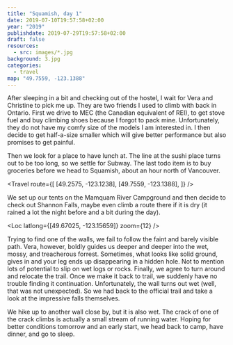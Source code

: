 ```yaml
---
title: "Squamish, day 1"
date: 2019-07-10T19:57:58+02:00
year: "2019"
publishdate: 2019-07-29T19:57:58+02:00
draft: false
resources:
  - src: images/*.jpg
background: 3.jpg
categories:
  - travel
map: "49.7559, -123.1388"
---
```


After sleeping in a bit and checking out of the hostel, I wait for Vera and
Christine to pick me up. They are two friends I used to climb with back in
Ontario. First we drive to MEC (the Canadian equivalent of REI), to get stove
fuel and buy climbing shoes because I forgot to pack mine. Unfortunately, they
do not have my comfy size of the models I am interested in. I then decide to get
half-a-size smaller which will give better performance but also promises to get
painful.

Then we look for a place to have lunch at. The line at the sushi place turns out
to be too long, so we settle for Subway. The last todo item is to buy groceries
before we head to Squamish, about an hour north of Vancouver.

<Travel
  route={[
    [49.2575, -123.1238],
    [49.7559, -123.1388],
  ]}
/>

We set up our tents on the Mamquam River Campground and then decide to check out
Shannon Falls, maybe even climb a route there if it is dry (it rained a lot the
night before and a bit during the day).

<Loc latlong={[49.67025, -123.15659]} zoom={12} />

Trying to find one of the walls, we fail to follow the faint and barely visible
path. Vera, however, boldly guides us deeper and deeper into the wet, mossy, and
treacherous forrest. Sometimes, what looks like solid ground, gives in and your
leg ends up disappearing in a hidden hole. Not to mention lots of potential to
slip on wet logs or rocks. Finally, we agree to turn around and relocate the
trail. Once we make it back to trail, we suddenly have no trouble finding it
continuation. Unfortunately, the wall turns out wet (well, that was not
unexpected). So we had back to the official trail and take a look at the
impressive falls themselves.

<Rimg src="2.jpg" caption="Shannon Falls" />

We hike up to another wall close by, but it is also wet. The crack of one of the
crack climbs is actually a small stream of running water. Hoping for better
conditions tomorrow and an early start, we head back to camp, have dinner, and
go to sleep.

<Gallery>
  <Rimg
    src="3.jpg"
    caption="Heading back to the car, with the impressive Stawamus Chief in the background."
  />
  <Rimg
    src="4.jpg"
    caption="The moon above the Stawamus Chief as seen from our campground."
  />
</Gallery>

<Nextday />
